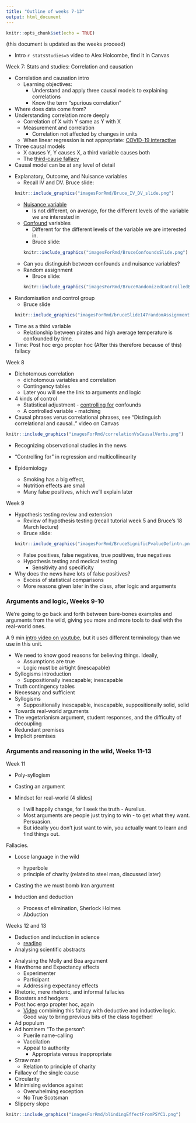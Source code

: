 ```yaml
---
title: "Outline of weeks 7-13"
output: html_document
---
```


```r
knitr::opts_chunk$set(echo = TRUE)
```
(this document is updated as the weeks proceed)

* Intro `r statsStudies=5` video to Alex Holcombe, find it in Canvas

Week 7: Stats and studies: Correlation and causation <!--statsAndStudies PPT-->

<!-- Correlation and causation video -->
<!-- Confound or nuisance variable? video -->
* Correlation and causation intro
  * Learning objectives:
    * Understand and apply three causal models to explaining correlations
    * Know the term "spurious correlation" 
* Where does data come from?
* Understanding correlation more deeply
  * Correlation of X with Y same as Y with X
  * Measurement and correlation
    * Correlation not affected by changes in units
  * When linear regression is not appropriate: [COVID-19 interactive](https://alexholcombe.shinyapps.io/COVID19questions/)

* Three causal models
  * X causes Y, Y causes X, a third variable causes both
  * The [third-cause fallacy](https://apologetics.fandom.com/wiki/Third-cause_fallacy)
* Causal model can be at any level of detail

<!--Slide #45-->
* Explanatory, Outcome, and Nuisance variables
  * Recall IV and DV. Bruce slide:
```r
knitr::include_graphics("imagesForRmd/Bruce_IV_DV_slide.png")
```
  * [Nuisance variable](https://dictionary.apa.org/nuisance-variable)
    * Is not different, on average, for the different levels of the variable we are interested in
  * [Confound](https://www.students4bestevidence.net/blog/2018/10/01/a-beginners-guide-to-confounding/) variables
    * Different for the different levels of the variable we are interested in.
    * Bruce slide:
```r
knitr::include_graphics("imagesForRmd/BruceConfoundsSlide.png")
```
  * Can you distinguish between confounds and nuisance variables?
  * Random assignment
    * Bruce slide:
```r
knitr::include_graphics("imagesForRmd/BruceRandomizedControlledExperiments.png")
```
* Randomisation and control group
  * Bruce slide
```r
knitr::include_graphics("imagesForRmd/bruceSlide147randomAssignment.png")
```

* Time as a third variable
  * Relationship between pirates and high average temperature is confounded by time. 
* Time: Post hoc ergo propter hoc (After this therefore because of this) fallacy

Week 8 <!--statsAndStudies PPT-->

* Dichotomous correlation
  * dichotomous variables and correlation
  * Contingency tables <!-- Manly Chapter 7 Causes, illusory correlations -->
  * Later you will see the link to arguments and logic

* 4 kinds of control
  * Statistical adjustment - [controlling for](https://alexholcombe.github.io/teachingATHK/readings/controllingForVsControl.html) confounds
  * A controlled variable - matching
* Causal phrases verus correlational phrases, see "Distinguish correlational and causal.." video on Canvas

```r
knitr::include_graphics("imagesForRmd/correlationVsCausalVerbs.png")
```    

  * Recognizing observational studies in the news
  * "Controlling for" in regression and multicollinearity

* Epidemiology
  * Smoking has a big effect,
  * Nutrition effects are small
  * Many false positives, which we'll explain later

Week 9 

* Hypothesis testing review and extension
  * Review of hypothesis testing (recall tutorial week 5 and Bruce's 18 March lecture)
  * Bruce slide:
```r
knitr::include_graphics("imagesForRmd/BruceSignificPvalueDefintn.png")
```  
  * False positives, false negatives, true positives, true negatives
  * Hypothesis testing and medical testing
    * Sensitivity and specificity
  
* Why does the news have lots of false positives? 
  * Excess of statistical comparisons
  * More reasons given later in the class, after logic and arguments

### Arguments and logic, Weeks 9-10

We're going to go back and forth between bare-bones examples and arguments from the wild, giving you more and more tools to deal with the real-world ones.

A 9 min [intro video on youtube](https://www.youtube.com/watch?v=NKEhdsnKKHs), but it uses different terminology than we use in this unit.

* We need to know good reasons for believing things. Ideally,
  * Assumptions are true
  * Logic must be airtight (inescapable)
* Syllogisms introduction
  * Suppositionally inescapable; inescapable
* Truth contingency tables 
* Necessary and sufficient
* Syllogisms 
  * Suppositionally inescapable, inescapable, suppositionally solid, solid

* Towards real-world arguments 
* The vegetarianism argument, student responses, and the difficulty of decoupling
* Redundant premises
* Implicit premises

### Arguments and reasoning in the wild, Weeks 11-13

Week 11

* Poly-syllogism
* Casting an argument

* Mindset for real-world (4 slides)
  * I will happily change, for I seek the truth - Aurelius.
  * Most arguments are people just trying to win - to get what they want. Persuasion.
  * But ideally you don't just want to win, you actually want to learn and find things out.
  
Fallacies. <!-- "8_9_10_Fallacies" folder with Keynote file -->

* Loose language in the wild
  * hyperbole
  * principle of charity (related to steel man, discussed later)

* Casting the we must bomb Iran argument

* Induction and deduction <!-- https://rintintin.colorado.edu/~vancecd/phil1440/induction.pdf -->
  * Process of elimination, Sherlock Holmes
  * Abduction

Weeks 12 and 13

* Deduction and induction in science
  * [reading](https://www.livescience.com/21569-deduction-vs-induction.html)
* Analysing scientific abstracts

<!-- * Mindset again - System 1 vs. System 2 [reading](https://www.apa.org/monitor/2012/02/conclusions) -->

* Analysing the Molly and Bea argument
* Hawthorne and Expectancy effects  <!--slides 181 to 191-->
    * Experimenter
    * Participant
    * Addressing expectancy effects
    
* Rhetoric, mere rhetoric, and informal fallacies
* Boosters and hedgers
* Post hoc ergo propter hoc, again
  * [Video](https://www.youtube.com/watch?v=5A7hSaoRv0g) combining this fallacy with deductive and inductive logic. Good way to bring previous bits of the class together!

* Ad populum
* Ad hominem "To the person": 
  * Puerile name-calling <!--Include a Gilbert tweet -->
<!--  * Questioning the motive , Gilbert tweet 
  * Hypocrite (including [whataboutism](https://en.wikipedia.org/wiki/Whataboutism))
  * You’re not entitled to speak on that -->
  * Vaccilation
  * Appeal to authority
    * Appropriate versus inappropriate
* Straw man
  * Relation to principle of charity
* Fallacy of the single cause <!-- Relation to affirming the consequent -->
* Circularity
* Minimising evidence against
  * Overwhelming exception
  * No True Scotsman
* Slippery slope
  

```r
knitr::include_graphics("imagesForRmd/blindingEffectFromPSYC1.png")
```     

